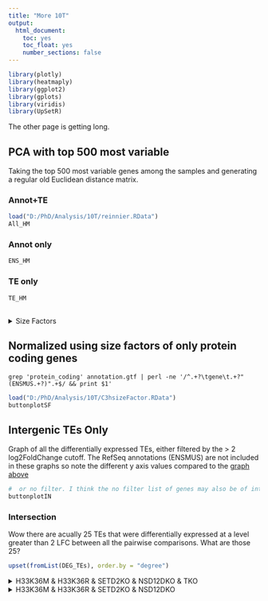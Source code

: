 ```yaml
---
title: "More 10T"
output:
  html_document:
    toc: yes
    toc_float: yes
    number_sections: false
---
```

```r
library(plotly)
library(heatmaply)
library(ggplot2)
library(gplots)
library(viridis)
library(UpSetR)
```


The other page is getting long.

## PCA with top 500 most variable {.tabset .tabset-pills .tabset-fade}
Taking the top 500 most variable genes among the samples and generating a regular old Euclidean distance matrix.

### Annot+TE
```r
load("D:/PhD/Analysis/10T/reinnier.RData")
All_HM

```

### Annot only
```r
ENS_HM
```

### TE only
```r
TE_HM
```

## {.unlisted .unnumbered}

<details>
<summary>Size Factors</summary>
**Size factor all entries**
```
                   dds.sizeFactor
H33K36M_C3H10T1_1       1.9754626
H33K36M_C3H10T1_2       0.7887794
H33K36M_C3H10T1_3       0.3056923
H33K36R_C3H10T1_1       1.3801394
H33K36R_C3H10T1_2       0.3812469
H33K36R_C3H10T1_3       0.3979667
NSD12DKO_C3H10T1_1      1.9744437
NSD12DKO_C3H10T1_2      0.7853220
NSD12DKO_C3H10T1_3      0.6446567
PA_C3H10T1_1            2.1517784
PA_C3H10T1_2            0.3786161
PA_C3H10T1_3            0.8761740
SETD2KO_C3H10T1_1       2.3758762
SETD2KO_C3H10T1_2       0.6693181
SETD2KO_C3H10T1_3       0.4933132
TKO_C3H10T1_1           2.7458456
TKO_C3H10T1_2           2.6752406
TKO_C3H10T1_3           2.9033106
```

**Size factor annot only**
```
                   ddsSub.sizeFactor
H33K36M_C3H10T1_1          1.9958859
H33K36M_C3H10T1_2          0.7398523
H33K36M_C3H10T1_3          0.2721026
H33K36R_C3H10T1_1          1.3409255
H33K36R_C3H10T1_2          0.3396584
H33K36R_C3H10T1_3          0.3556429
NSD12DKO_C3H10T1_1         1.9671956
NSD12DKO_C3H10T1_2         0.7176141
NSD12DKO_C3H10T1_3         0.5812148
PA_C3H10T1_1               2.1461076
PA_C3H10T1_2               0.3208860
PA_C3H10T1_3               0.7840284
SETD2KO_C3H10T1_1          2.3940446
SETD2KO_C3H10T1_2          0.6030431
SETD2KO_C3H10T1_3          0.4408191
TKO_C3H10T1_1              4.0540994
TKO_C3H10T1_2              4.1465894
TKO_C3H10T1_3              4.1640333 
```

</details>

## Normalized using size factors of only protein coding genes {#DEG}
`grep 'protein_coding' annotation.gtf | perl -ne '/^.+?\tgene\t.+?"(ENSMUS.+?)".+$/ && print $1'`

```r
load("D:/PhD/Analysis/10T/C3hsizeFactor.RData")
buttonplotSF

```

## Intergenic TEs Only
Graph of all the differentially expressed TEs, either filtered by the > 2 log2FoldChange cutoff.  The RefSeq annotations (ENSMUS) are not included in these graphs so note the different y axis values compared to the [graph above](#DEG)

```r
#  or no filter. I think the no filter list of genes may also be of interest especially of the expression of those TEs were particularly high.
buttonplotIN
```

### Intersection
Wow there are acually 25 TEs that were differentially expressed at a level greater than 2 LFC between all the pairwise comparisons. What are those 25?

```r
upset(fromList(DEG_TEs), order.by = "degree")
```

<details>
<summary>H33K36M & H33K36R & SETD2KO & NSD12DKO & TKO</summary>
```r
knitr::kable(IN_full[,-1])
```
</details>
  
<details>
<summary>H33K36M & H33K36R & SETD2KO & NSD12DKO</summary>
```r
knitr::kable(IN_4[,-1])
```

-----  


## Genic TEs Only
There are some interesting observations about those genic TEs. The TEs below were sorted by whether they were in the reverse reading frame of the gene that they overlap with. I.e "No" = Same reading frame as overlapping gene, "Yes" = Opposite reading frame as overlapping gene. Not Only that, since there are sometimes genes that run both ways while overlapping each other, if at least one of the genes is on the opposite reading frame as the TE, the TE would be classified as a "Yes". Despite this, there seems to be more down-regulated TEs that are on the same reading frame as a gene and more up-regulated TEs that are on the opposite reading frame of a gene.

```r
load("D:/PhD/Analysis/10T/data/genicLFC0.5.RData")
test %>% ggplot(aes(x = Reversed, y = log2FoldChange, 
                    color = interaction(ifelse(log2FoldChange>0, "Pos", "Neg"), Reversed))) + 
  geom_jitter(width = 0.3) +
  facet_wrap(~Sample, nrow = 1) +
  theme_bw() + 
  labs(y = "Log2 Fold Change") +
  scale_color_manual(labels = c("No:LFC < -0.5", "No:LFC > 0.5", "Yes:LFC < -0.5", "Yes:LFC > 0.5"),
                     values = c("#7bb3e0", "#1e7cc7", "#db8f51", "#c25917")) + 
  theme(legend.title = element_blank())
```

In H33K36R there is an outlier with a great increase in fold change (>20 log2FC), this TE is on the opposite direction of nearby genes *Suv39h2*, *Gm13184* and *Gapvd1*. *Suv39H2* seems to be a H3K9me3 methyltransferase that uses monomethyl H3K9 as a substrate. IDK what are the implications of this, would be interesting to look at the histone methylation patterns around this area (as well as the raw reas to see if it's because of lack of coverage).

I tried looking at the GO enrichment of the nearby genes in each quadrant and **Alternative splicing** seems to come up in almost every group. Given that is a common GO term and is probably associated with a lot of genes.  
